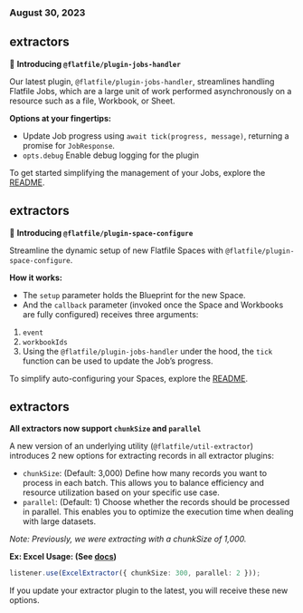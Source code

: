### August 30, 2023

## extractors

🚀 **Introducing `@flatfile/plugin-jobs-handler`**

Our latest plugin, `@flatfile/plugin-jobs-handler`, streamlines handling Flatfile Jobs, which are a large unit of work performed asynchronously on a resource such as a file, Workbook, or Sheet.

**Options at your fingertips:**

- Update Job progress using `await tick(progress, message)`, returning a promise for `JobResponse`.
- `opts.debug` Enable debug logging for the plugin

To get started simplifying the management of your Jobs, explore the [README](../../../plugins-docs/core/job-handler).

## extractors

🚀 **Introducing `@flatfile/plugin-space-configure`**

Streamline the dynamic setup of new Flatfile Spaces with `@flatfile/plugin-space-configure`.

**How it works:**

- The `setup` parameter holds the Blueprint for the new Space.
- And the `callback` parameter (invoked once the Space and Workbooks are fully configured) receives three arguments:

1. `event`
2. `workbookIds`
3. Using the `@flatfile/plugin-jobs-handler` under the hood, the `tick` function can be used to update the Job’s progress.

To simplify auto-configuring your Spaces, explore the [README](../../../plugins-docs/core/space-configure).

## extractors

**All extractors now support `chunkSize` and `parallel`**

A new version of an underlying utility (`@flatfile/util-extractor`) introduces 2 new options for extracting records in all extractor plugins:

- `chunkSize`: (Default: 3,000) Define how many records you want to process in each batch. This allows you to balance efficiency and resource utilization based on your specific use case.
- `parallel`: (Default: 1) Choose whether the records should be processed in parallel. This enables you to optimize the execution time when dealing with large datasets.

_Note: Previously, we were extracting with a chunkSize of 1,000._

**Ex: Excel Usage: (See [docs](../../../plugins-docs/extractors/xlsx-extractor))**

```ts
listener.use(ExcelExtractor({ chunkSize: 300, parallel: 2 }));
```

If you update your extractor plugin to the latest, you will receive these new options.
